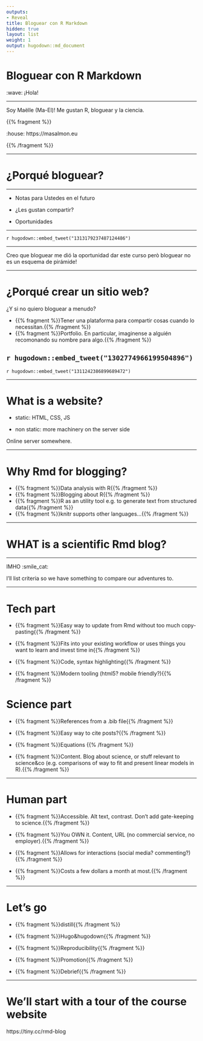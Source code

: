 ```yaml
---
outputs:
- Reveal
title: Bloguear con R Markdown
hidden: true
layout: list
weight: 1
output: hugodown::md_document
---
```


# Bloguear con R Markdown

:wave: ¡Hola!

---

Soy Maëlle (Ma-El)! Me gustan R, bloguear y la ciencia.

{{% fragment %}}

:house: https://masalmon.eu

{{% /fragment %}}


---

# ¿Porqué bloguear?

---

* Notas para Ustedes en el futuro

* ¿Les gustan compartir?

* Oportunidades

---

`r hugodown::embed_tweet("1313179237487124486")`

---

Creo que bloguear me dió la oportunidad dar este curso però bloguear no es un esquema de pirámide!

---

# ¿Porqué crear un sitio web?

¿Y si no quiero bloguear a menudo?

<!--html_preserve-->

- {{% fragment %}}Tener una plataforma para compartir cosas cuando lo necessitan.{{% /fragment %}}
- {{% fragment %}}Portfolio. En particular, imaginense a alguién recomonando su nombre para algo.{{% /fragment %}}

<!--/html_preserve-->
---

`r hugodown::embed_tweet("1302774966199504896")`
---

`r hugodown::embed_tweet("1311242386899689472")`

---

# What is a website?

* static: HTML, CSS, JS

* non static: more machinery on the server side

Online server somewhere.

---

# Why Rmd for blogging?

- {{% fragment %}}Data analysis with R{{% /fragment %}}
- {{% fragment %}}Blogging about R{{% /fragment %}}
- {{% fragment %}}R as an utility tool e.g. to generate text from structured data{{% /fragment %}}
- {{% fragment %}}knitr supports other languages...{{% /fragment %}}

---

# WHAT is a scientific Rmd blog?

---

IMHO :smile_cat:

I'll list criteria so we have something to compare our adventures to.

---

# Tech part

<!--html_preserve-->

* {{% fragment %}}Easy way to update from Rmd without too much copy-pasting{{% /fragment %}}

* {{% fragment %}}Fits into your existing workflow or uses things you want to learn and invest time in{{% /fragment %}}

* {{% fragment %}}Code, syntax highlighting{{% /fragment %}}

* {{% fragment %}}Modern tooling (html5? mobile friendly?){{% /fragment %}}

<!--/html_preserve-->
---

# Science part

* {{% fragment %}}References from a .bib file{{% /fragment %}}

* {{% fragment %}}Easy way to cite posts?{{% /fragment %}}

* {{% fragment %}}Equations {{% /fragment %}}

* {{% fragment %}}Content. Blog about science, or stuff relevant to science&co (e.g. comparisons of way to fit and present linear models in R).{{% /fragment %}}

---

# Human part

* {{% fragment %}}Accessible. Alt text, contrast. Don't add gate-keeping to science.{{% /fragment %}}

* {{% fragment %}}You OWN it. Content, URL (no commercial service, no employer).{{% /fragment %}}

* {{% fragment %}}Allows for interactions (social media? commenting?){{% /fragment %}}

* {{% fragment %}}Costs a few dollars a month at most.{{% /fragment %}}

---

# Let's go

* {{% fragment %}}distill{{% /fragment %}}

* {{% fragment %}}Hugo&hugodown{{% /fragment %}}

* {{% fragment %}}Reproducibility{{% /fragment %}}

* {{% fragment %}}Promotion{{% /fragment %}}

* {{% fragment %}}Debrief{{% /fragment %}}

---

# We'll start with a tour of the course website

https://tiny.cc/rmd-blog
